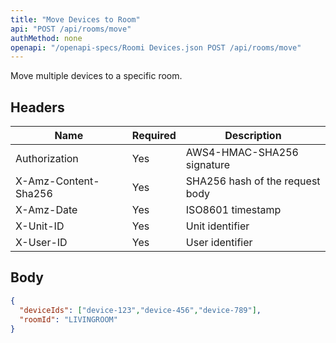 ```yaml
---
title: "Move Devices to Room"
api: "POST /api/rooms/move"
authMethod: none
openapi: "/openapi-specs/Roomi Devices.json POST /api/rooms/move"
---
```


Move multiple devices to a specific room.

## Headers


| Name | Required | Description |
| --- | --- | --- |
| Authorization | Yes | AWS4-HMAC-SHA256 signature |
| X-Amz-Content-Sha256 | Yes | SHA256 hash of the request body |
| X-Amz-Date | Yes | ISO8601 timestamp |
| X-Unit-ID | Yes | Unit identifier |
| X-User-ID | Yes | User identifier |


## Body

```json
{
  "deviceIds": ["device-123","device-456","device-789"],
  "roomId": "LIVINGROOM"
}
```
